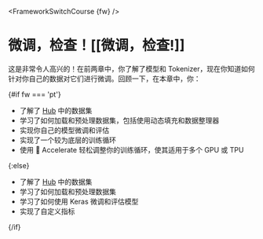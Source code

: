 <FrameworkSwitchCourse {fw} />

# 微调，检查！[[微调，检查!]]

<CourseFloatingBanner
    chapter={3}
    classNames="absolute z-10 right-0 top-0"
/>

这是非常令人高兴的！在前两章中，你了解了模型和 Tokenizer，现在你知道如何针对你自己的数据对它们进行微调。回顾一下，在本章中，你：

{#if fw === 'pt'}

* 了解了 [Hub](https://huggingface.co/datasets) 中的数据集
* 学习了如何加载和预处理数据集，包括使用动态填充和数据整理器
* 实现你自己的模型微调和评估
* 实现了一个较为底层的训练循环
* 使用 🤗 Accelerate 轻松调整你的训练循环，使其适用于多个 GPU 或 TPU

{:else}

* 了解了 [Hub](https://huggingface.co/datasets) 中的数据集
* 学习了如何加载和预处理数据集
* 学习了如何使用 Keras 微调和评估模型
* 实现了自定义指标

{/if}
